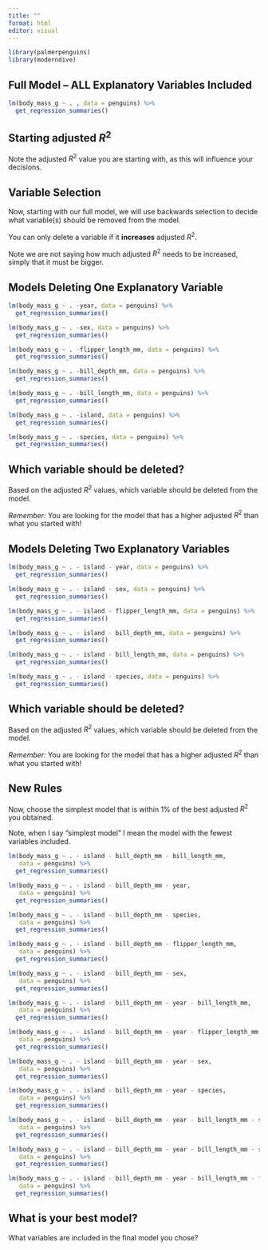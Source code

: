 ```yaml
---
title: ""
format: html
editor: visual
---
```


```r
library(palmerpenguins)
library(moderndive)
```

## Full Model -- ALL Explanatory Variables Included

```r
lm(body_mass_g ~ . , data = penguins) %>% 
  get_regression_summaries()
```

::: {.callout-note}
# Starting adjusted $R^2$

Note the adjusted $R^2$ value you are starting with, as this will influence your decisions.
:::

## Variable Selection

Now, starting with our full model, we will use backwards selection to decide what variable(s) should be removed from the model. 

You can only delete a variable if it **increases** adjusted $R^2$. 

::: {.callout-note}
Note we are not saying how much adjusted $R^2$ needs to be increased, simply that it must be bigger. 
:::

## Models Deleting One Explanatory Variable

```r
lm(body_mass_g ~ . -year, data = penguins) %>% 
  get_regression_summaries()
```

<!-- 0.872 -->

```r
lm(body_mass_g ~ . -sex, data = penguins) %>% 
  get_regression_summaries()
```

<!-- 0.849 -->

```r
lm(body_mass_g ~ . -flipper_length_mm, data = penguins) %>% 
  get_regression_summaries()
```

<!-- 0.86 -->

```r
lm(body_mass_g ~ . -bill_depth_mm, data = penguins) %>% 
  get_regression_summaries()
```

<!-- 0.87 -->

```r
lm(body_mass_g ~ . -bill_length_mm, data = penguins) %>% 
  get_regression_summaries()
```

<!-- 0.871 -->

```r
lm(body_mass_g ~ . -island, data = penguins) %>% 
  get_regression_summaries()
```

<!-- 0.874 -->

```r
lm(body_mass_g ~ . -species, data = penguins) %>% 
  get_regression_summaries()
```

<!-- 0.843 -->

::: {.callout-caution}
# Which variable should be deleted?

Based on the adjusted $R^2$ values, which variable should be deleted from the model. 

*Remember:* You are looking for the model that has a higher adjusted $R^2$ than what you started with!
:::

<!-- delete island -->

<!-- baseline = 0.873 -->

## Models Deleting Two Explanatory Variables

```r
lm(body_mass_g ~ . - island - year, data = penguins) %>% 
  get_regression_summaries()
```

```r
lm(body_mass_g ~ . - island - sex, data = penguins) %>% 
  get_regression_summaries()
```

<!-- 0.849 -->

```r
lm(body_mass_g ~ . - island - flipper_length_mm, data = penguins) %>% 
  get_regression_summaries()
```

<!-- 0.861 -->

```r
lm(body_mass_g ~ . - island - bill_depth_mm, data = penguins) %>% 
  get_regression_summaries()
```

<!-- 0.871 -->

```r
lm(body_mass_g ~ . - island - bill_length_mm, data = penguins) %>% 
  get_regression_summaries()
```

<!-- 0.871 -->

```r
lm(body_mass_g ~ . - island - species, data = penguins) %>% 
  get_regression_summaries()
```

<!-- 0.829 -->

<!-- model missing island is best = 0.871  -->

::: {.callout-caution}
# Which variable should be deleted?

Based on the adjusted $R^2$ values, which variable should be deleted from the model. 

*Remember:* You are looking for the model that has a higher adjusted $R^2$ than what you started with!
:::


## New Rules

Now, choose the simplest model that is within 1% of the best adjusted $R^2$ you obtained. 

::: {.callout-note}
Note, when I say "simplest model" I mean the model with the fewest variables included. 
:::

<!-- can choose either model as new "baseline" -->

```r
lm(body_mass_g ~ . - island - bill_depth_mm - bill_length_mm, 
   data = penguins) %>% 
  get_regression_summaries()
```

<!-- 0.867 -->

```r
lm(body_mass_g ~ . - island - bill_depth_mm - year, 
   data = penguins) %>% 
  get_regression_summaries()
```

<!-- 0.869 -->

```r
lm(body_mass_g ~ . - island - bill_depth_mm - species, 
   data = penguins) %>% 
  get_regression_summaries()
```

<!-- 0.815 -->

```r
lm(body_mass_g ~ . - island - bill_depth_mm - flipper_length_mm, 
   data = penguins) %>% 
  get_regression_summaries()
```

<!-- 0.853 -->

```r
lm(body_mass_g ~ . - island - bill_depth_mm - sex, 
   data = penguins) %>% 
  get_regression_summaries()
```

<!-- 0.829 -->

<!-- deleting year has highest resulting adjusted R-sq = 0.869 -->

```r
lm(body_mass_g ~ . - island - bill_depth_mm - year - bill_length_mm, 
   data = penguins) %>% 
  get_regression_summaries()
```

<!-- 0.865 -->

```r
lm(body_mass_g ~ . - island - bill_depth_mm - year - flipper_length_mm, 
   data = penguins) %>% 
  get_regression_summaries()
```

<!-- 0.854 -->

```r
lm(body_mass_g ~ . - island - bill_depth_mm - year - sex, 
   data = penguins) %>% 
  get_regression_summaries()
```

<!-- 0.822 -->

```r
lm(body_mass_g ~ . - island - bill_depth_mm - year - species, 
   data = penguins) %>% 
  get_regression_summaries()
```

<!-- 0.805 -->

<!-- deleting bill length has highest resulting R-sq = 0.865 -->

<!-- still greater than lowest bound of 0.861 -->

```r
lm(body_mass_g ~ . - island - bill_depth_mm - year - bill_length_mm - sex, 
   data = penguins) %>% 
  get_regression_summaries()
```

<!-- 0.785 -->

```r
lm(body_mass_g ~ . - island - bill_depth_mm - year - bill_length_mm - species, 
   data = penguins) %>% 
  get_regression_summaries()
```

<!-- 0.805 -->

```r
lm(body_mass_g ~ . - island - bill_depth_mm - year - bill_length_mm - flipper_length_mm, 
   data = penguins) %>% 
  get_regression_summaries()
```

<!-- 0.845 -->

<!-- none of these models have high enough R-squared! -->

<!-- final model removes: island, bill_depth_mm, year, bill_length_mm -->

<!-- final model contains: sex, species, flipper_length_mm -->

::: {.callout-caution}
# What is your best model?

What variables are included in the final model you chose?
:::


